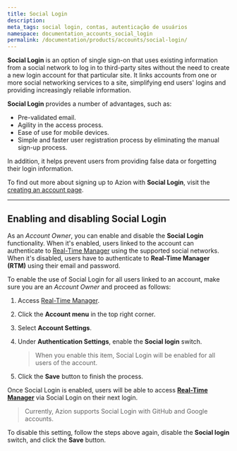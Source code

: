```yaml
---
title: Social Login
description: 
meta_tags: social login, contas, autenticação de usuários 
namespace: documentation_accounts_social_login
permalink: /documentation/products/accounts/social-login/
---
```


**Social Login** is an option of single sign-on that uses existing information from a social network to log in to third-party sites without the need to create a new login account for that particular site. It links accounts from one or more social networking services to a site, simplifying end users' logins and providing increasingly reliable information.

**Social Login** provides a number of advantages, such as:

* Pre-validated email.
* Agility in the access process.
* Ease of use for mobile devices.
* Simple and faster user registration process by eliminating the manual sign-up process.

In addition, it helps prevent users from providing false data or forgetting their login information.

To find out more about signing up to Azion with **Social Login**, visit the [creating an account page](https://www.azion.com/en/documentation/products/accounts/creating-account/).

---

## Enabling and disabling Social Login

As an *Account Owner*, you can enable and disable the **Social Login** functionality. When it's enabled, users linked to the account can authenticate to [Real-Time Manager](https://manager.azion.com/) using the supported social networks. When it's disabled, users have to authenticate to **Real-Time Manager (RTM)** using their email and password.

To enable the use of Social Login for all users linked to an account, make sure you are an *Account Owner* and proceed as follows:

1. Access [Real-Time Manager](https://manager.azion.com/).
2. Click the **Account menu** in the top right corner.
3. Select **Account Settings**.
4. Under **Authentication Settings**, enable the **Social login** switch.

   > When you enable this item, Social Login will be enabled for all users of the account.

5. Click the **Save** button to finish the process.

Once Social Login is enabled, users will be able to access [**Real-Time Manager**](https://manager.azion.com/) via Social Login on their next login.

   > Currently, Azion supports Social Login with GitHub and Google accounts.

To disable this setting, follow the steps above again, disable the **Social login** switch, and click the **Save** button.

